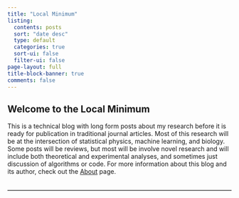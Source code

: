 ```yaml
---
title: "Local Minimum"
listing:
  contents: posts
  sort: "date desc"
  type: default
  categories: true
  sort-ui: false
  filter-ui: false
page-layout: full
title-block-banner: true
comments: false
---
```


## Welcome to the Local Minimum

This is a technical blog with long form posts about my research before it is ready
for publication in traditional journal articles. Most of this research will be at the 
intersection of statistical physics, machine learning, and biology. 
Some posts will be reviews, but most will be involve novel research and will
include both theoretical and experimental analyses, and sometimes just discussion 
of algorithms or code. For more information about this blog and its author, 
check out the [About](about.qmd) page.

<hr style="margin: 2rem 0; border: 0; border-top: 2px solid #ccc;">
